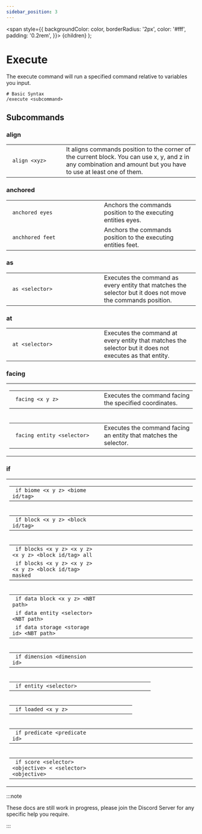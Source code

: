 ```yaml
---
sidebar_position: 3
---
```

  <span
    style={{
      backgroundColor: color,
      borderRadius: '2px',
      color: '#fff',
      padding: '0.2rem',
    }}>
    {children}
  </span>
);

# Execute

The execute command will run a specified command relative to variables you input.

```mcfunction
# Basic Syntax
/execute <subcommand>
```
## Subcommands

### align
<table>
  <tbody>
    <tr>
      <td width="30%"><code> align &lt;xyz&gt; </code></td>
      <td> It aligns commands position to the corner of the current block. You can use x, y, and z in any combination and amount but you have to use at least one of them.</td>
    </tr>
  </tbody>
</table>

### anchored
<table>
  <tbody>
    <tr>
      <td width="50%"><code> anchored eyes </code></td>
      <td> Anchors the commands position to the executing entities eyes.</td>
    </tr>
    <tr>
      <td width="50%"><code> anchhored feet </code></td>
      <td> Anchors the commands position to the executing entities feet.</td>
    </tr>
  </tbody>
</table>

### as
<table sty>
  <tbody>
    <tr>
      <td width="50%"><code> as &lt;selector&gt; </code></td>
      <td> Executes the command as every entity that matches the selector but it does not move the commands position. </td>
    </tr>
  </tbody>
</table>

### at
<table sty>
  <tbody>
    <tr>
      <td width="50%"><code> at &lt;selector&gt; </code></td>
      <td> Executes the command at every entity that matches the selector but it does not executes as that entity. </td>
    </tr>
  </tbody>
</table>

### facing
<table>
  <tbody>
    <tr>
      <td>
        <table>
          <tr>
            <td width="50%"><code> facing &lt;x y z&gt; </code></td>
            <td> Executes the command facing the specified coordinates.</td>
          </tr>
        </table>
      </td>
    </tr>
    <tr>
      <td>
        <table>
          <tr>
            <td width="50%"><code> facing entity &lt;selector&gt; </code></td>
            <td> Executes the command facing an entity that matches the selector.</td>
          </tr>
        </table>
      </td>
    </tr>
  </tbody>
</table>

### if
<table>
  <tbody>
    <tr>
      <td>
        <table>
          <tr>
            <td width="50%"><code> if biome &lt;x y z&gt; &lt;biome id/tag&gt; </code></td>
            <td> </td>
          </tr>
        </table>
      </td>
    </tr>
    <tr>
      <td>
        <table>
          <tr>
            <td width="50%"><code> if block &lt;x y z&gt; &lt;block id/tag&gt; </code></td>
            <td> </td>
          </tr>
        </table>
      </td>
    </tr>
    <tr>
      <td>
        <table>
          <tr>
            <td width="50%"><code> if blocks &lt;x y z&gt; &lt;x y z&gt; &lt;x y z&gt; &lt;block id/tag&gt; all</code></td>
            <td> </td>
          </tr>
          <tr>
            <td width="50%"><code> if blocks &lt;x y z&gt; &lt;x y z&gt; &lt;x y z&gt; &lt;block id/tag&gt; masked</code></td>
            <td> </td>
          </tr>
        </table>
      </td>
    </tr>
    <tr>
      <td>
        <table>
          <tr>
            <td width="50%"><code> if data block &lt;x y z&gt; &lt;NBT path&gt;</code></td>
            <td> </td>
          </tr>
          <tr>
            <td width="50%"><code> if data entity &lt;selector&gt; &lt;NBT path&gt;</code></td>
            <td> </td>
          </tr>
          <tr>
            <td width="50%"><code> if data storage &lt;storage id&gt; &lt;NBT path&gt;</code></td>
            <td> </td>
          </tr>
        </table>
      </td>
    </tr>
    <tr>
      <td>
        <table>
          <tr>
            <td width="50%"><code> if dimension &lt;dimension id&gt;</code></td>
            <td> </td>
          </tr>
        </table>
      </td>
    </tr>
    <tr>
      <td>
        <table>
          <tr>
            <td width="50%"><code> if entity &lt;selector&gt;</code></td>
            <td> </td>
          </tr>
        </table>
      </td>
    </tr>
    <tr>
      <td>
        <table>
          <tr>
            <td width="50%"><code> if loaded &lt;x y z&gt;</code></td>
            <td> </td>
          </tr>
        </table>
      </td>
    </tr>
    <tr>
      <td>
        <table>
          <tr>
            <td width="50%"><code> if predicate &lt;predicate id&gt;</code></td>
            <td> </td>
          </tr>
        </table>
      </td>
    </tr>
    <tr>
      <td>
        <table>
          <tr>
            <td width="50%"><code> if score &lt;selector&gt; &lt;objective&gt; &lt; &lt;selector&gt; &lt;objective&gt;</code></td>
            <td> </td>
          </tr>
        </table>
      </td>
    </tr>
  </tbody>
</table>

:::note

These docs are still work in progress, please join the <Link to="https://discord.datapackhub.net/">Discord Server</Link> for any specific help you require.

:::

